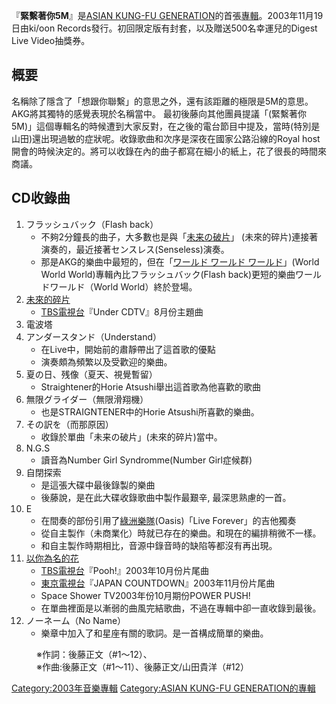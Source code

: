 {{Album infobox | <!-- See Wikipedia:WikiProject_Albums -->
|  Name        = 緊繫著你5M
|  Type        = [[專輯|專輯]]
|  Artist      = [[ASIAN_KUNG-FU_GENERATION|ASIAN KUNG-FU GENERATION]]  
|  Cover       = Kimitsunagi_Faibuemu_CD_Cover.jpg
|  Released    = 2003年11月19日
|  Recorded    =
|  Genre       = [[日本搖滾樂|日本搖滾樂]]
|  Length      = 50分5秒
|  Label       = {{link-ja|Ki/oon Records|Ki/oon Records}} 
|  Producer    =
|  Reviews     =
|  Last album  = [[崩壞音箱|崩壞音箱]]<br/>（2002年）
|  This album  = '''緊繫著你5M'''<br/>（2003年）
|  Next album  = [[Sol-fa|Sol-fa]]<br/>（2004年）  
}}
{{Japanese|japanese=君繋 ファイブエム|kana=きみつなぎ ファイブエム|romaji=Kimitsunagi Faibuemu}}

『'''緊繫著你5M'''』是[[ASIAN_KUNG-FU_GENERATION|ASIAN KUNG-FU GENERATION]]的首張[[專輯|專輯]]。2003年11月19日由ki/oon Records發行。初回限定版有封套，以及贈送500名幸運兒的Digest Live Video抽獎券。

==概要==
名稱除了隱含了「想跟你聯繫」的意思之外，還有該距離的極限是5M的意思。AKG將其獨特的感覺表現於名稱當中。
最初後藤向其他團員提議「{{lang|ja|君繋ファイブエム}}(緊繫著你5M)」這個專輯名的時候遭到大家反對，在之後的電台節目中提及，當時(特別是山田)還出現過敏的症狀呢。收錄歌曲和次序是深夜在國家公路沿線的Royal host 開會的時候決定的。將可以收錄在內的曲子都寫在細小的紙上，花了很長的時間來商議。

==CD收錄曲==
#フラッシュバック（Flash back）
#*不夠2分鐘長的曲子，大多數也是與「[[未来の破片|未来の破片]]」 (未來的碎片)連接著演奏的，最近接著センスレス(Senseless)演奏。
#*那是AKG的樂曲中最短的，但在「[[ワールド_ワールド_ワールド|ワールド ワールド ワールド]]」(World World World)專輯內比フラッシュバック(Flash back)更短的樂曲ワールドワールド（World World）終於登場。
#[[未來的碎片|未來的碎片]]
#*[[TBS電視台|TBS電視台]]『Under CDTV』8月份主題曲
#電波塔
#アンダースタンド（Understand）
#*在Live中，開始前的肅靜帶出了這首歌的優點
#*演奏頗為頻繁以及受歡迎的樂曲。
#夏の日、残像（夏天、視覺暫留）
#*Straightener的Horie Atsushi舉出這首歌為他喜歡的歌曲
#無限グライダー（無限滑翔機）
#*也是STRAIGNTENER中的Horie Atsushi所喜歡的樂曲。
#その訳を（而那原因）
#*收錄於單曲「未来の破片」(未來的碎片)當中。
#N.G.S 
#*讀音為Number Girl Syndromme(Number Girl症候群)
#自閉探索
#*是這張大碟中最後錄製的樂曲
#*後藤說，是在此大碟收錄歌曲中製作最艱辛, 最深思熟慮的一首。
#E
#*在間奏的部份引用了[[綠洲樂隊|綠洲樂隊]](Oasis)「Live Forever」的吉他獨奏
#*從自主製作（未商業化）時就已存在的樂曲。和現在的編排稍微不一樣。
#*和自主製作時期相比，音源中錄音時的缺陷等都沒有再出現。
#[[以你為名的花|以你為名的花]] 
#*[[TBS電視台|TBS電視台]]『Pooh!』2003年10月份片尾曲
#*[[東京電視台|東京電視台]]『JAPAN COUNTDOWN』2003年11月份片尾曲 
#*Space Shower TV2003年份10月期份POWER PUSH! 
#*在單曲裡面是以漸弱的曲風完結歌曲，不過在專輯中卻一直收錄到最後。
#ノーネーム（No Name）
#*樂章中加入了和星座有關的歌詞。是一首構成簡單的樂曲。


:※作詞：後藤正文（#1～12）、
:※作曲:後藤正文（#1～11）、後藤正文/山田貴洋（#12）

{{ASIAN KUNG-FU GENERATION}}
[[Category:2003年音樂專輯|Category:2003年音樂專輯]]
[[Category:ASIAN_KUNG-FU_GENERATION的專輯|Category:ASIAN KUNG-FU GENERATION的專輯]]